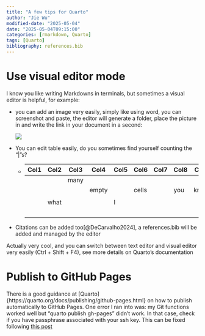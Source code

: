 ```yaml
---
title: "A few tips for Quarto"
author: "Jie Wu"
modified-date: "2025-05-04"
date: "2025-05-04T09:15:00"
categories: [rmarkdown, Quarto]
tags: [Quarto]
bibliography: references.bib
---
```


# Use visual editor mode

I know you like writing Markdowns in terminals, but sometimes a visual editor is helpful, for example:

-   you can add an image very easily, simply like using word, you can screenshot and paste, the editor will generate a folder, place the picture in and write the link in your document in a second:

    ![](images/paste-3.png)

-   You can edit table easily, do you sometimes find yourself counting the "\|"s?

    -   

        | Col1 | Col2 | Col3 | Col4  | Col5 | Col6  | Col7 | Col8 | Col9 | Col10 |
        |------|------|------|-------|------|-------|------|------|------|-------|
        |      |      | many |       |      |       |      |      |      |       |
        |      |      |      | empty |      | cells |      | you  | know |       |
        |      |      |      |       |      |       |      |      |      |       |
        |      | what |      |       | I    |       |      |      |      |       |
        |      |      |      |       |      |       |      |      |      | mean  |

-   Citations can be added too[@DeCarvalho2024], a references.bib will be added and managed by the editor

Actually very cool, and you can switch between text editor and visual editor very easily (Ctrl + Shift + F4), see more details on Quarto's documentation

# Publish to GitHub Pages

There is a good guidance at [Quarto]{https://quarto.org/docs/publishing/github-pages.html} on how to publish automatically to GitHub Pages. One error I ran into was: my Git functions worked well but "quarto publish gh-pages" didn't work. In that case, check if you have passphrase associated with your ssh key. This can be fixed following [this post](https://gist.github.com/danieldogeanu/16c61e9b80345c5837b9e5045a701c99)
